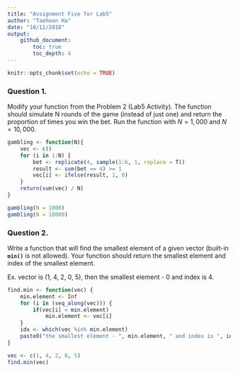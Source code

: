 ```yaml
---
title: "Assignment Five for Lab5"
author: "Taehoon Ha"
date: "10/12/2018"
output: 
    github_document:
        toc: true
        toc_depth: 4
---
```


```r
knitr::opts_chunk$set(echo = TRUE)
```

### Question 1.
Modify your function from the Problem 2 (Lab5 Activity). The function should simulate N rounds of the game (instead of just one) and return the proportion of times you win the bet. Run the function with $N=1,000$ and $N=10,000$.

```r
gambling <- function(N){
    vec <- c()
    for (i in 1:N) {
        bet <- replicate(4, sample(1:6, 1, replace = T))
        result <- sum(bet == 4) >= 1
        vec[i] <- ifelse(result, 1, 0)
    }
    return(sum(vec) / N)
}

gambling(N = 1000)
gambling(N = 10000)
```

### Question 2.
Write a function that will find the smallest element of a given vector (built-in **`min()`** is not allowed). Your function should return the smallest element and index of the smallest element.

Ex. vector is (1, 4, 2, 0, 5), then the smallest element - 0 and index is 4.

```r
find.min <- function(vec) {
    min.element <- Inf
    for (i in (seq_along(vec))) {
        if(vec[i] < min.element)
            min.element <- vec[i]
    }
    idx <- which(vec %in% min.element)
    paste0("the smallest element - ", min.element, " and index is ", idx, ".")
}

vec <- c(1, 4, 2, 0, 5)
find.min(vec)
```






